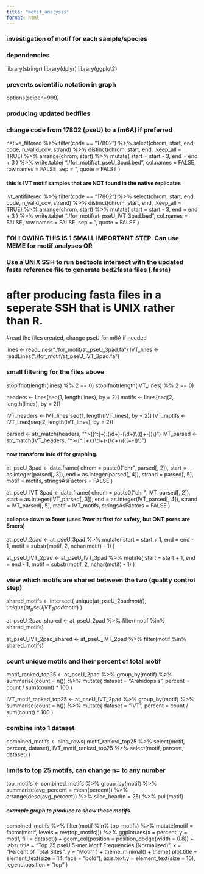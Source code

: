 ```yaml
---
title: "motif_analysis"
format: html
---
```


### investigation of motif for each sample/species

### dependencies ###
library(stringr)
library(dplyr)
library(ggplot2)

### prevents scientific notation in graph
options(scipen=999)

### producing updated bedfiles 
### change code from 17802 (pseU) to a (m6A) if preferred ###

native_filtered %>%
  filter(code == "17802") %>%
  select(chrom, start, end, code, n_valid_cov, strand) %>%
  distinct(chrom, start, end, .keep_all = TRUE) %>%
  arrange(chrom, start) %>%
  mutate(
    start = start - 3,
    end = end + 3
  ) %>%
  write.table(
    "./for_motif/at_pseU_3pad.bed",
    col.names = FALSE, row.names = FALSE, sep = "\t", quote = FALSE
  )

#### this is IVT motif samples that are NOT found in the native replicates

ivt_antifiltered %>%
  filter(code == "17802") %>%
  select(chrom, start, end, code, n_valid_cov, strand) %>%
  distinct(chrom, start, end, .keep_all = TRUE) %>%
  arrange(chrom, start) %>%
  mutate(
    start = start - 3,
    end = end + 3
  ) %>%
  write.table(
    "./for_motif/at_pseU_IVT_3pad.bed",
    col.names = FALSE, row.names = FALSE, sep = "\t", quote = FALSE
  )

### FOLLOWING THIS IS 1 SMALL IMPORTANT STEP. Can use MEME for motif analyses OR 
### Use a UNIX SSH to run bedtools intersect with the updated fasta reference file to generate bed2fasta files (.fasta) 


# after producing fasta files in a seperate SSH that is UNIX rather than R.
#read the files created, change pseU for m6A if needed

lines <- readLines("./for_motif/at_pseU_3pad.fa")
IVT_lines <- readLines("./for_motif/at_pseU_IVT_3pad.fa")

### small filtering for the files above

stopifnot(length(lines) %% 2 == 0)
stopifnot(length(IVT_lines) %% 2 == 0)

headers <- lines[seq(1, length(lines), by = 2)]
motifs  <- lines[seq(2, length(lines), by = 2)]

IVT_headers <- IVT_lines[seq(1, length(IVT_lines), by = 2)]
IVT_motifs  <- IVT_lines[seq(2, length(IVT_lines), by = 2)]

parsed <- str_match(headers, "^>([^:]+):(\\d+)-(\\d+)\\(([+-])\\)")
IVT_parsed <- str_match(IVT_headers, "^>([^:]+):(\\d+)-(\\d+)\\(([+-])\\)")

#### now transform into df for graphing.

at_pseU_3pad <- data.frame(
  chrom  = paste0("chr", parsed[, 2]),
  start  = as.integer(parsed[, 3]),
  end    = as.integer(parsed[, 4]),
  strand = parsed[, 5],
  motif  = motifs,
  stringsAsFactors = FALSE
)

at_pseU_IVT_3pad <- data.frame(
  chrom  = paste0("chr", IVT_parsed[, 2]),
  start  = as.integer(IVT_parsed[, 3]),
  end    = as.integer(IVT_parsed[, 4]),
  strand = IVT_parsed[, 5],
  motif  = IVT_motifs,
  stringsAsFactors = FALSE
)

#### collapse down to 5mer (uses 7mer at first for safety, but ONT pores are 5mers)
at_pseU_2pad <- at_pseU_3pad %>%
  mutate(
    start = start + 1,
    end = end - 1,
    motif = substr(motif, 2, nchar(motif) - 1)
  )

at_pseU_IVT_2pad <- at_pseU_IVT_3pad %>%
  mutate(
    start = start + 1,
    end = end - 1,
    motif = substr(motif, 2, nchar(motif) - 1)
  )

### view which motifs are shared between the two (quality control step)

shared_motifs <- intersect(
  unique(at_pseU_2pad$motif),
  unique(at_pseU_IVT_2pad$motif)
)

at_pseU_2pad_shared <- at_pseU_2pad %>%
  filter(motif %in% shared_motifs)

at_pseU_IVT_2pad_shared <- at_pseU_IVT_2pad %>%
  filter(motif %in% shared_motifs)

### count unique motifs and their percent of total motif

motif_ranked_top25 <- at_pseU_2pad %>%
  group_by(motif) %>%
  summarise(count = n()) %>%
  mutate(
    dataset = "Arabidopsis",
    percent = count / sum(count) * 100
  )

IVT_motif_ranked_top25 <- at_pseU_IVT_2pad %>%
  group_by(motif) %>%
  summarise(count = n()) %>%
  mutate(
    dataset = "IVT",
    percent = count / sum(count) * 100
  )

### combine into 1 dataset

combined_motifs <- bind_rows(
  motif_ranked_top25 %>% select(motif, percent, dataset),
  IVT_motif_ranked_top25 %>% select(motif, percent, dataset)
)

### limits to top 25 motifs, can change n= to any number ###

top_motifs <- combined_motifs %>%
  group_by(motif) %>%
  summarise(avg_percent = mean(percent)) %>%
  arrange(desc(avg_percent)) %>%
  slice_head(n = 25) %>%
  pull(motif)


##### example graph to produce to show these motifs 

combined_motifs %>%
  filter(motif %in% top_motifs) %>%
  mutate(motif = factor(motif, levels = rev(top_motifs))) %>%
  ggplot(aes(x = percent, y = motif, fill = dataset)) +
  geom_col(position = position_dodge(width = 0.8)) +
  labs(
    title = "Top 25 pseU 5-mer Motif Frequencies (Normalized)",
    x = "Percent of Total Sites",
    y = "Motif"
  ) +
  theme_minimal() +
  theme(
    plot.title = element_text(size = 14, face = "bold"),
    axis.text.y = element_text(size = 10),
    legend.position = "top"
  )